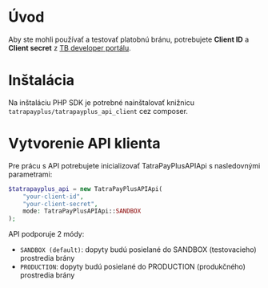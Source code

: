 # Úvod

Aby ste mohli používať a testovať platobnú bránu, potrebujete **Client ID** a **Client secret** z [TB developer portálu](https://developer.tatrabanka.sk/).

# Inštalácia

Na inštaláciu PHP SDK je potrebné nainštalovať knižnicu `tatrapayplus/tatrapayplus_api_client` cez composer.

# Vytvorenie API klienta

Pre prácu s API potrebujete inicializovať TatraPayPlusAPIApi s nasledovnými parametrami:

```php
$tatrapayplus_api = new TatraPayPlusAPIApi(
    "your-client-id",
    "your-client-secret",
    mode: TatraPayPlusAPIApi::SANDBOX
);
```

API podporuje 2 módy:
- `SANDBOX (default)`: dopyty budú posielané do SANDBOX (testovacieho) prostredia brány
- `PRODUCTION`: dopyty budú posielané do PRODUCTION (produkčného) prostredia brány